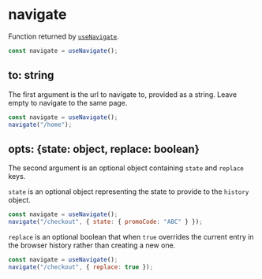 # navigate

Function returned by [`useNavigate`](/hooks#useNavigate).

```js
const navigate = useNavigate();
```

## to: string

The first argument is the url to navigate to, provided as a string. Leave empty
to navigate to the same page.

```js
const navigate = useNavigate();
navigate("/home");
```

## opts: {state: object, replace: boolean}

The second argument is an optional object containing `state` and `replace` keys.

`state` is an optional object representing the state to provide to the `history`
object.

```js
const navigate = useNavigate();
navigate("/checkout", { state: { promoCode: "ABC" } });
```

`replace` is an optional boolean that when `true` overrides the current entry in
the browser history rather than creating a new one.

```js
const navigate = useNavigate();
navigate("/checkout", { replace: true });
```
